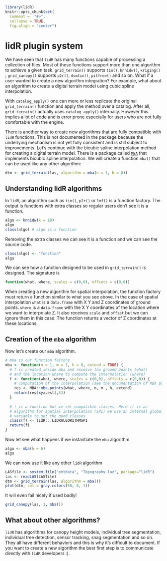 ```r
library(lidR)
knitr::opts_chunk$set(
  comment =  "#>", 
  collapse = TRUE,
  fig.align = "center")
```

# lidR plugin system {#plugins}

We have seen that `lidR` has many functions capable of processing a collection of files. Most of these functions support more than one algorithm to achieve a given task. `grid_terrain()` supports `tin()`, `knnidw()`, `kriging()` ; `grid_canopy()` supports `p2r()`, `dsmtin()`, `pitfree()` and so on. What if a user wanted to create a new algorithm integration? For example, what about an algorithm to create a digital terrain model using cubic spline interpolation.

With `catalog_apply()` one can more or less replicate the original `grid_terrain()` function and apply the method over a catalog. After all, `grid_terrain()` actually uses `catalog_apply()` internally. However this implies a lot of code and is error prone especially for users who are not fully comfortable with the engine.

There is another way to create new algorithms that are fully compatible with `lidR` functions. This is not documented in the package because the underlying mechanism is not yet fully consistent and is still subject to improvements. Let's continue with the bicubic spline interpolation method for creating a digital terrain model. There is a package called [`MBA`](https://CRAN.R-project.org/package=MBA) that implements bicubic spline interpolation. We will create a function `mba()` that can be used like any other algorithm:

```r
dtm <- grid_terrain(las, algorithm = mba(n = 1, h = 8))
```

## Understanding lidR algorithms

In `lidR`, an algorithm such as `tin()`, `p2r()` or `lmf()` is a function factory. The output is functions with extra classes so regular users don't see it is a function.

```r
algo <- knnidw(k = 10)
algo
class(algo) # algo is a function
```

Removing the extra classes we can see it is a function and we can see the source code.

```r
class(algo) <- "function"
algo
```

We can see how a function designed to be used in `grid_terrain()` is designed. The signature is 

```r
function(what, where, scales = c(0,0), offsets = c(0,0))
```

When creating a new algorithm for spatial interpolation, the function factory must return a function similar to what you see above. In the case of spatial interpolation `what` is a `data.frame` with X Y and Z coordinates of ground points. `where` is a `data.frame` with the X Y coordinates of the location where we want to interpolate Z. It also receives `scale` and `offset` but we can ignore them in this case. The function returns a vector of Z coordinates at these locations.

## Creation of the `mba` algorithm

Now let's create our `mba` algorithm. 

```r
# mba is our function factory
mba <- function(n = 1, m = 1, h = 8, extend = TRUE) {
  # f is created inside mba and receive the ground points (what)
  # and the location where to compute the interpolation (where) 
  f <- function(what, where, scales = c(0,0), offsets = c(0,0)) {
    # computation of the interpolation (see the documentation of MBA package)
    res <- MBA::mba.points(what, where, n, m , h, extend)
    return(res$xyz.est[,3])
  }
  
  # f is a function but we set compatible classes. Here it is an
  # algorithm for spatial interpolation (SPI) we use an internal global
  # variable to set the good classes
  class(f) <- lidR:::LIDRALGORITHMSPI
  return(f)
}
```

Now let see what happens if we instantiate the `mba` algorithm.

```r
algo <- mba(h = 6)
algo
```

We can now use it like any other `lidR` algorithm

```r
LASfile <- system.file("extdata", "Topography.laz", package="lidR")
las <- readLAS(LASfile)
dtm <- grid_terrain(las, algorithm = mba())
plot(dtm, col = gray.colors(50, 0, 1))
```

It will even fail nicely if used badly!

```r
grid_canopy(las, 1, mba())
```

## What about other algorithms?

`lidR` has algorithms for canopy height models, individual tree segmentation, individual tree detection, sensor tracking, snag segmentation and so on. They all have different behaviors and this is why it's difficult to document. If you want to create a new algorithm the best first step is to communicate directly with `lidR` developers :).
